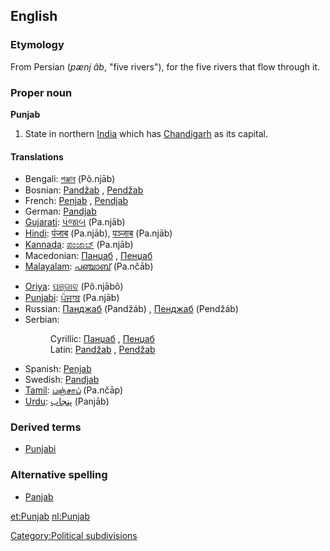 ==English==

===Etymology===
From Persian {{FAchar|[[پنج]] [[آب]]}} (''pænj âb'', "five rivers"), for the five rivers that flow through it.

===Proper noun===
'''Punjab'''

# State in northern [[India]] which has [[Chandigarh]] as its capital.

====Translations====
{{top}}
*Bengali: [[পঞ্জাব]] (Pô.njāb)
*Bosnian: [[Pandžab#Bosnian|Pandžab]] {{m}}, [[Pendžab#Bosnian|Pendžab]] {{m}}
*French: [[Penjab]] {{m}}, [[Pendjab]] {{m}}
*German: [[Pandjab]]
*[[Gujarati]]: [[પંજાબ]] (Pa.njāb)
*[[Hindi]]: [[पंजाब]] (Pa.njāb), [[पञ्जाब]] (Pa.njāb)
*[[Kannada]]: [[ಪಂಜಾಬ್]] (Pa.njāb)
*Macedonian: [[Панџаб#Macedonian|Панџаб]] {{m}}, [[Пенџаб#Macedonian|Пенџаб]] {{m}}
*[[Malayalam]]: [[പഞ്ചാബ്]] (Pa.nčāb)
{{mid}}
*[[Oriya]]: [[ପଞ୍ଜାବ]] (Pô.njābô)
*[[Punjabi]]: [[ਪੰਜਾਬ]] (Pa.njāb)
*Russian: [[Панджаб]] (Pandžáb) {{m}}, [[Пенджаб]] (Pendžáb) {{m}}
*Serbian:
*:Cyrillic: [[Панџаб#Serbian|Панџаб]] {{m}}, [[Пенџаб#Serbian|Пенџаб]] {{m}}
*:Latin: [[Pandžab#Serbian|Pandžab]] {{m}}, [[Pendžab#Serbian|Pendžab]] {{m}}
*Spanish: [[Penjab]] {{m}}
*Swedish: [[Pandjab]]
*[[Tamil]]: [[பஞ்சாப்]] (Pa.nčāp)
*[[Urdu]]: [[پنجاب]] (Panjāb)
{{bottom}}

===Derived terms===
*[[Punjabi]]

===Alternative spelling===
*[[Panjab]]

[[Category:Political subdivisions]]

[[et:Punjab]]
[[nl:Punjab]]